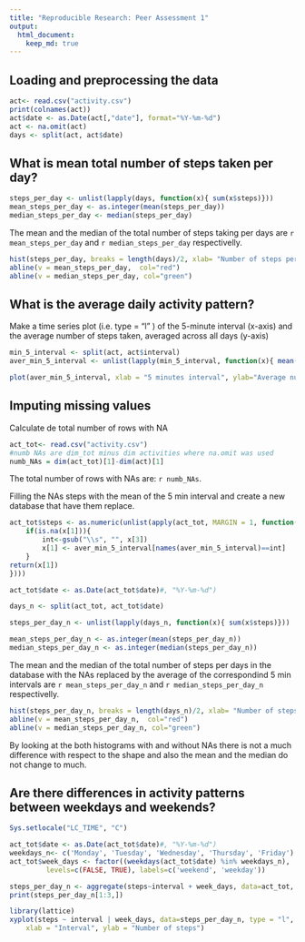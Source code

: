 ```yaml
---
title: "Reproducible Research: Peer Assessment 1"
output: 
  html_document:
    keep_md: true
---
```



## Loading and preprocessing the data
```r
act<- read.csv("activity.csv")
print(colnames(act))
act$date <- as.Date(act[,"date"], format="%Y-%m-%d")
act <- na.omit(act)
days <- split(act, act$date)

```

## What is mean total number of steps taken per day?
```r
steps_per_day <- unlist(lapply(days, function(x){ sum(x$steps)}))
mean_steps_per_day <- as.integer(mean(steps_per_day))
median_steps_per_day <- median(steps_per_day)
```

The mean and the median of the total number of steps taking per days are `r mean_steps_per_day` and `r median_steps_per_day` respectivelly.

```r
hist(steps_per_day, breaks = length(days)/2, xlab= "Number of steps per day", col = "blue", main = "Histogram of the steps per day")
abline(v = mean_steps_per_day,  col="red")
abline(v = median_steps_per_day, col="green")
```


## What is the average daily activity pattern?
Make a time series plot (i.e. type = "l" ) of the 5-minute interval (x-axis) and the average number of steps taken, averaged across all days (y-axis)
```r
min_5_interval <- split(act, act$interval)
aver_min_5_interval <- unlist(lapply(min_5_interval, function(x){ mean(x$steps)}))

```

```r
plot(aver_min_5_interval, xlab = "5 minutes interval", ylab="Average number of steps", type= "l",  col = "blue", main = "Averaged of steps taking every 5 min across all days ")

```

## Imputing missing values
Calculate de total number of rows with NA

```r
act_tot<- read.csv("activity.csv")
#numb NAs are dim_tot minus dim activities where na.omit was used
numb_NAs = dim(act_tot)[1]-dim(act)[1]
```

The total number of rows with NAs are: `r numb_NAs`.

Filling the NAs steps with the mean of the 5 min interval and create a new database that have them replace.

```r
act_tot$steps <- as.numeric(unlist(apply(act_tot, MARGIN = 1, function(x){
    if(is.na(x[1])){
        int<-gsub("\\s", "", x[3])
        x[1] <- aver_min_5_interval[names(aver_min_5_interval)==int]
    }
return(x[1])
})))
```

```r

act_tot$date <- as.Date(act_tot$date)#, "%Y-%m-%d")

days_n <- split(act_tot, act_tot$date)

steps_per_day_n <- unlist(lapply(days_n, function(x){ sum(x$steps)}))

mean_steps_per_day_n <- as.integer(mean(steps_per_day_n))
median_steps_per_day_n <- as.integer(median(steps_per_day_n))
```

The mean and the median of the total number of steps per days in the database with the NAs replaced by the average of the correspondind 5 min intervals are `r mean_steps_per_day_n` and `r median_steps_per_day_n` respectivelly.

```r
hist(steps_per_day_n, breaks = length(days_n)/2, xlab= "Number of steps per day", col = "blue", main = "Histogram of the steps per day with NAs replaced by mean of 5 min interval")
abline(v = mean_steps_per_day_n,  col="red")
abline(v = median_steps_per_day_n, col="green")
```

By looking at the both histograms with and without NAs there is not a much difference with respect to the shape and also the mean and the median do not change to much.

## Are there differences in activity patterns between weekdays and weekends?

```r
Sys.setlocale("LC_TIME", "C")

act_tot$date <- as.Date(act_tot$date)#, "%Y-%m-%d")
weekdays_n<- c('Monday', 'Tuesday', 'Wednesday', 'Thursday', 'Friday')
act_tot$week_days <- factor((weekdays(act_tot$date) %in% weekdays_n), 
         levels=c(FALSE, TRUE), labels=c('weekend', 'weekday'))
```

```r
steps_per_day_n <- aggregate(steps~interval + week_days, data=act_tot, mean)
print(steps_per_day_n[1:3,])

```

```r
library(lattice)
xyplot(steps ~ interval | week_days, data=steps_per_day_n, type = "l", layout = c(1, 2), 
    xlab = "Interval", ylab = "Number of steps")
```

